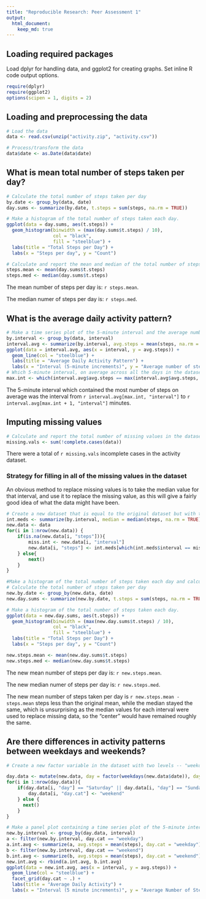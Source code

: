```yaml
---
title: "Reproducible Research: Peer Assessment 1"
output: 
  html_document:
    keep_md: true
---
```


## Loading required packages
Load dplyr for handling data, and ggplot2 for creating graphs.
Set inline R code output options.
```r
require(dplyr)
require(ggplot2)
options(scipen = 1, digits = 2)
```
## Loading and preprocessing the data
```r
# Load the data
data <- read.csv(unzip("activity.zip", "activity.csv"))

# Process/transform the data
data$date <- as.Date(data$date)
```


## What is mean total number of steps taken per day?
```r
# Calculate the total number of steps taken per day
by.date <- group_by(data, date)
day.sums <- summarize(by.date, t.steps = sum(steps, na.rm = TRUE))

# Make a histogram of the total number of steps taken each day.
ggplot(data = day.sums, aes(t.steps)) + 
  geom_histogram(binwidth = (max(day.sums$t.steps) / 10), 
                 col = "black", 
                 fill = "steelblue") +
  labs(title = "Total Steps per Day") +
  labs(x = "Steps per day", y = "Count")

# Calculate and report the mean and median of the total number of steps taken per day
steps.mean <- mean(day.sums$t.steps)
steps.med <- median(day.sums$t.steps)
```
The mean number of steps per day is: `r steps.mean`.

The median numer of steps per day is: `r steps.med`.


## What is the average daily activity pattern?
```r
# Make a time series plot of the 5-minute interval and the average number of steps taken, averaged across all days
by.interval <- group_by(data, interval)
interval.avg <- summarize(by.interval, avg.steps = mean(steps, na.rm = TRUE))
ggplot(data = interval.avg, aes(x = interval, y = avg.steps)) + 
  geom_line(col = "steelblue") +
  labs(title = "Average Daily Activity Pattern") +
  labs(x = "Interval (5-minute increments)", y = "Average number of steps")
# Which 5-minute interval, on average across all the days in the dataset, contains the maximum number or steps?
max.int <- which(interval.avg$avg.steps == max(interval.avg$avg.steps, na.rm = TRUE))
```
The 5-minute interval which contained the most number of steps on average was the interval from `r interval.avg[max.int, "interval"]` to `r interval.avg[max.int + 1, "interval"]` minutes.

## Imputing missing values
```r
# Calculate and report the total number of missing values in the dataset
missing.vals <- sum(!complete.cases(data))
```
There were a total of `r missing.vals` incomplete cases in the activity dataset.

### Strategy for filling in all of the missing values in the dataset
An obvious method to replace missing values is to take the median value for that interval, and use it to replace the missing value, as this will give a fairly good idea of what the data might have been.
```r
# Create a new dataset that is equal to the original dataset but with the missing data filled in
int.meds <- summarize(by.interval, median = median(steps, na.rm = TRUE))
new.data <- data
for(i in 1:nrow(new.data)) {
    if(is.na(new.data[i, "steps"])){
        miss.int <- new.data[i, "interval"]
        new.data[i, "steps"] <- int.meds[which(int.meds$interval == miss.int), "median"]
    } else{
        next()
    }
}

#Make a histogram of the total number of steps taken each day and calculate and report the mean and median total number of steps taken per day. Do these values differ from the estimates from the first part of the assignment? What is the impact of imputting missing data on the estimates of the total daily number of steps?
# Calculate the total number of steps taken per day
new.by.date <- group_by(new.data, date)
new.day.sums <- summarize(new.by.date, t.steps = sum(steps, na.rm = TRUE))

# Make a histogram of the total number of steps taken each day.
ggplot(data = new.day.sums, aes(t.steps)) + 
  geom_histogram(binwidth = (max(new.day.sums$t.steps) / 10), 
                 col = "black", 
                 fill = "steelblue") +
  labs(title = "Total Steps per Day") +
  labs(x = "Steps per day", y = "Count")

new.steps.mean <- mean(new.day.sums$t.steps)
new.steps.med <- median(new.day.sums$t.steps)
```
The new mean number of steps per day is: `r new.steps.mean`.

The new median numer of steps per day is: `r new.steps.med`.

The new mean number of steps taken per day is `r new.steps.mean - steps.mean` steps less than the original mean, while the median stayed the same, which is unsurprising as the median values for each interval were used to replace missing data, so the "center" would have remained roughly the same.


## Are there differences in activity patterns between weekdays and weekends?
```r
# Create a new factor variable in the dataset with two levels -- "weekday" and "weekend" indicating whether a given date is a weekday or weekend day.

day.data <- mutate(new.data, day = factor(weekdays(new.data$date)), day.cat = factor("weekday", levels = c("weekday", "weekend")))
for(i in 1:nrow(day.data)){
    if(day.data[i, "day"] == "Saturday" || day.data[i, "day"] == "Sunday"){
        day.data[i, "day.cat"] <- "weekend"
    } else {
      next()
    }
}

# Make a panel plot containing a time series plot of the 5-minute interval and the average number of steps taken, averaged across all weekday days or weekend days
new.by.interval <- group_by(day.data, interval)
a <- filter(new.by.interval, day.cat == "weekday")
a.int.avg <- summarize(a, avg.steps = mean(steps), day.cat = "weekday")
b <- filter(new.by.interval, day.cat == "weekend")
b.int.avg <- summarize(b, avg.steps = mean(steps), day.cat = "weekend")
new.int.avg <- rbind(a.int.avg, b.int.avg)
ggplot(data = new.int.avg, aes(x = interval, y = avg.steps)) +
  geom_line(col = "steelblue") +
  facet_grid(day.cat ~ .) + 
  labs(title = "Average Daily Activity") + 
  labs(x = "Interval (5 minute increments)", y = "Average Number of Steps Taken")

```
